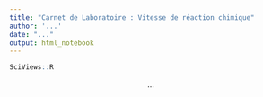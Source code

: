 ```yaml
---
title: "Carnet de Laboratoire : Vitesse de réaction chimique"
author: '...'
date: "..."
output: html_notebook
---
```


```r
SciViews::R
```

<!-- Courte introduction sur l'équation de Michaelis-Menten. -->

<!-- Equation --> 

$$ ... $$

<!-- Importation des données. -->

```r

```

<!-- Description des données. -->

```r

```

<!-- Modélisation et description des différentes étapes. -->

```r

```

<!-- Conclusion et équation paramétrée. --> 



